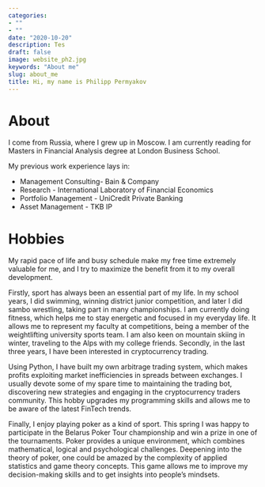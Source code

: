 ```yaml
---
categories:
- ""
- ""
date: "2020-10-20"
description: Tes
draft: false
image: website_ph2.jpg
keywords: "About me"
slug: about_me
title: Hi, my name is Philipp Permyakov
---
```


# About

I come from Russia, where I grew up in Moscow. I am currently reading for Masters
in Financial Analysis degree at London Business School. 

My previous work experience lays in: 

* Management Consulting- Bain & Company
* Research - International Laboratory of Financial Economics
* Portfolio Management - UniCredit Private Banking
* Asset Management - TKB IP



# Hobbies 
My rapid pace of life and busy schedule make my free time extremely valuable for me, and I try to maximize the benefit from it to my overall development.

Firstly, sport has always been an essential part of my life. In my school years, I did swimming, winning district junior competition, and later I did sambo wrestling, taking part in many championships. I am currently doing fitness, which helps me to stay energetic and focused in my everyday life. It allows me to represent my faculty at competitions, being a member of the weightlifting university sports team. I am also keen on mountain skiing in winter, traveling to the Alps with my college friends. 
Secondly, in the last three years, I have been interested in cryptocurrency trading.


Using Python, I have built my own arbitrage trading system, which makes profits exploiting market inefficiencies in spreads between exchanges. I usually devote some of my spare time to maintaining the trading bot, discovering new strategies and engaging in the cryptocurrency traders community. This hobby upgrades my programming skills and allows me to be aware of the latest FinTech trends. 


Finally, I enjoy playing poker as a kind of sport. This spring I was happy to participate in the Belarus Poker Tour championship and win a prize in one of the tournaments. Poker provides a unique environment, which combines mathematical, logical and psychological challenges. Deepening into the theory of poker, one could be amazed by the complexity of applied statistics and game theory concepts. This game allows me to improve my decision-making skills and to get insights into people’s mindsets. 



